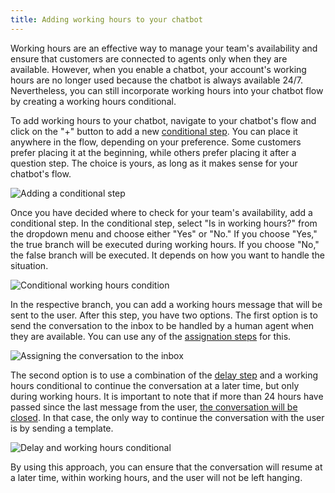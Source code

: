 ```yaml
---
title: Adding working hours to your chatbot
---
```


Working hours are an effective way to manage your team's availability and ensure that customers are connected to agents only when they are available. However, when you enable a chatbot, your account's working hours are no longer used because the chatbot is always available 24/7. Nevertheless, you can still incorporate working hours into your chatbot flow by creating a working hours conditional.

To add working hours to your chatbot, navigate to your chatbot's flow and click on the "+" button to add a new [conditional step](/docs/user/using-hilos/flows/steps/conditional-step). You can place it anywhere in the flow, depending on your preference. Some customers prefer placing it at the beginning, while others prefer placing it after a question step. The choice is yours, as long as it makes sense for your chatbot's flow.

![Adding a conditional step](https://hilos-media.s3.us-east-2.amazonaws.com/mintlify/advanced/flows/WH-flow/add-a-conditional.png)

Once you have decided where to check for your team's availability, add a conditional step. In the conditional step, select "Is in working hours?" from the dropdown menu and choose either "Yes" or "No." If you choose "Yes," the true branch will be executed during working hours. If you choose "No," the false branch will be executed. It depends on how you want to handle the situation.

![Conditional working hours condition](https://hilos-media.s3.us-east-2.amazonaws.com/mintlify/advanced/flows/WH-flow/WH-conditional.png)

In the respective branch, you can add a working hours message that will be sent to the user. After this step, you have two options. The first option is to send the conversation to the inbox to be handled by a human agent when they are available. You can use any of the [assignation steps](/docs/user/using-hilos/flows/steps/assignation-steps) for this.

![Assigning the conversation to the inbox](https://hilos-media.s3.us-east-2.amazonaws.com/mintlify/advanced/flows/WH-flow/assign.png)

The second option is to use a combination of the [delay step](/docs/user/using-hilos/flows/steps/delay-step) and a working hours conditional to continue the conversation at a later time, but only during working hours. It is important to note that if more than 24 hours have passed since the last message from the user, [the conversation will be closed](docs/user/whatsapp-guides/24h-window.mdx). In that case, the only way to continue the conversation with the user is by sending a template.

![Delay and working hours conditional](https://hilos-media.s3.us-east-2.amazonaws.com/mintlify/advanced/flows/WH-flow/WH+loop.png)

By using this approach, you can ensure that the conversation will resume at a later time, within working hours, and the user will not be left hanging.